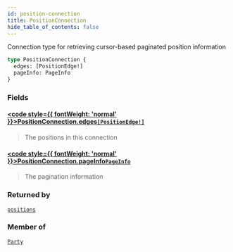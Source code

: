 ```yaml
---
id: position-connection
title: PositionConnection
hide_table_of_contents: false
---
```








Connection type for retrieving cursor-based paginated position information

```graphql
type PositionConnection {
  edges: [PositionEdge!]
  pageInfo: PageInfo
}
```


### Fields

#### [<code style={{ fontWeight: 'normal' }}>PositionConnection.<b>edges</b></code>](#)<Bullet />[`[PositionEdge!]`](/testnet/api/graphql/objects/position-edge) <Badge class="secondary" text="list"/> <Badge class="secondary" text="object"/>
> The positions in this connection
> 

#### [<code style={{ fontWeight: 'normal' }}>PositionConnection.<b>pageInfo</b></code>](#)<Bullet />[`PageInfo`](/testnet/api/graphql/objects/page-info) <Badge class="secondary" text="object"/>
> The pagination information
> 



### Returned by

[`positions`](/testnet/api/graphql/queries/positions)  <Badge class="secondary" text="query"/>

### Member of

[`Party`](/testnet/api/graphql/objects/party)  <Badge class="secondary" text="object"/>



